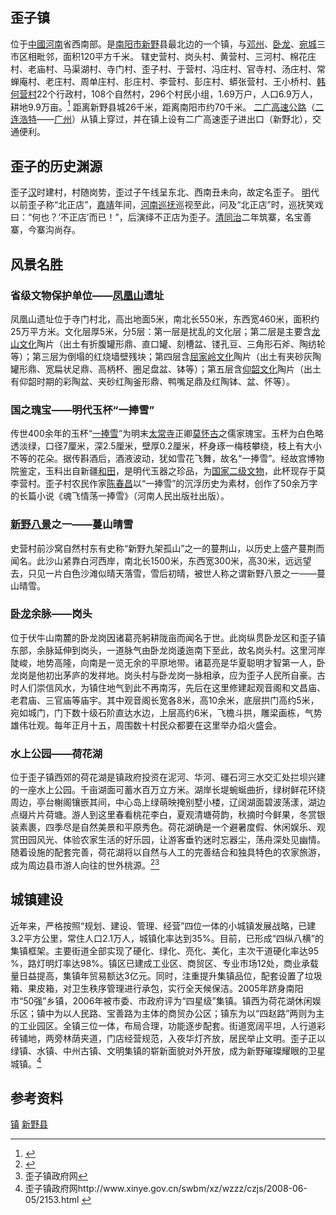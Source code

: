 {{中国乡级行政区|41/13/29/105/000}}
== 歪子镇 ==
位于[[中國|中國]][[河南|河南]]省西南部。是[[南阳市|南阳市]][[新野|新野]]县最北边的一个镇，与[[邓州|邓州]]、[[卧龙|卧龙]]、[[宛城|宛城]]三市区相毗邻，面积120平方千米。
辖史营村、岗头村、黄营村、三河村、棉花庄村、老庙村、马渠湖村、寺门村、歪子村、于营村、冯庄村、官寺村、汤庄村、常蝉庵村、老庄村、周单庄村、肜庄村、李营村、彭庄村、蟒张营村、王小桥村、[[韩何营村|韩何营村]]22个行政村，108个自然村，296个村民小组，1.69万户，人口6.9万人，耕地9.9万亩。<ref>{{Cite web |url=http://www.xinye.gov.cn/swbm/xz/wzzz/ |title=存档副本 |access-date=2012-12-22 |archive-url=https://web.archive.org/web/20130813012409/http://www.xinye.gov.cn/swbm/xz/wzzz/ |archive-date=2013-08-13 |dead-url=yes }}</ref>
距离新野县城26千米，距离南阳市约70千米。
[[二广高速公路|二广高速公路]]（[[二连浩特|二连浩特]]——[[广州|广州]]）从镇上穿过，并在镇上设有二广高速歪子进出口（新野北），交通便利。

== 歪子的历史渊源 ==
歪子[[漢朝|汉]]时建村，村随岗势，歪过子午线呈东北、西南丑未向，故定名歪子。
[[明|明]]代以前歪子称“北正店”，[[嘉靖|嘉靖]]年间，[[河南|河南]][[巡抚|巡抚]]巡视至此，问及“北正店”时，巡抚笑戏曰：“何也？‘不正店’而已！”，后演绎不正店为歪子。[[清|清]][[同治|同治]]二年筑寨，名宝善寨，今寨沟尚存。

== 风景名胜 ==
=== 省级文物保护单位——[[凤凰山|凤凰山]]遗址 ===

凤凰山遗址位于寺门村北，高出地面5米，南北长550米，东西宽460米，面积约25万平方米。文化层厚5米，分5层：第一层是扰乱的文化层；第二层是主要含[[龙山文化|龙山文化]]陶片（出土有折腹罐形鼎、直口罐、刻槽盆、镂孔豆、三角形石斧、陶纺轮等）；第三层为倒塌的红烧墙壁残块；第四层含[[屈家岭文化|屈家岭文化]]陶片（出土有夹砂灰陶罐形鼎、宽扁状足鼎、高柄杯、圈足盘盆、钵等）；第五层含[[仰韶文化|仰韶文化]]陶片（出土有仰韶时期的彩陶盆、夹砂红陶釜形鼎、鸭嘴足鼎及红陶钵、盆、怀等）。
 
=== 国之瑰宝——明代玉杯“一捧雪” ===

传世400余年的玉杯“[[一捧雪|一捧雪]]”为明末[[太常寺|太常寺]]正卿[[莫怀古|莫怀古]]之儒家瑰宝。玉杯为白色略透淡绿，口径7厘米，深2.5厘米，壁厚0.2厘米，杯身琢一梅枝攀绕，枝上有大小不等的花朵。据传斟酒后，酒液波动，犹如雪花飞舞，故名“一捧雪”。经故宫博物院鉴定，玉料出自新疆[[和田|和田]]，是明代玉器之珍品，为[[国家二级文物|国家二级文物]]，此杯现存于莫李营村。歪子村农民作家[[陈春昌|陈春昌]]以“一捧雪”的沉浮历史为素材，创作了50余万字的长篇小说《魂飞情荡一捧雪》（河南人民出版社出版）。

=== [[新野八景|新野八景]]之一——蔓山晴雪 ===

史营村前沙窝自然村东有史称“新野九架孤山”之一的蔓荆山，以历史上盛产蔓荆而闻名。此沙山紧靠白河西岸，南北长1500米，东西宽300米，高30米，远远望去，只见一片白色沙滩似晴天落雪，雪后初晴，被世人称之谓新野八景之一——蔓山晴雪。

=== [[卧龙|卧龙]]余脉——岗头 ===

位于伏牛山南麓的卧龙岗因诸葛亮躬耕陇亩而闻名于世。此岗纵贯卧龙区和歪子镇东部，余脉延伸到岗头，一道脉气由卧龙岗逶迤南下至此，故名岗头村。这里河岸陡峻，地势高隆，向南是一览无余的平原地带。诸葛亮是华夏聪明才智第一人，卧龙岗是他初出茅庐的发祥地。岗头村与卧龙岗一脉相承，应为歪子人民所自豪。古时人们崇信风水，为镇住地气到此不再南泻，先后在这里修建起观音阁和文昌庙、老君庙、三官庙等庙宇。其中观音阁长宽各8米，高10余米，底层拱门高约5米，宛如城门，门下数十级石阶直达水边，上层高约6米，飞檐斗拱，雕梁画栋，气势雄伟壮观。每年正月十五，周围数十村民众都要在这里举办焰火盛会。

=== 水上公园——荷花湖 ===

位于歪子镇西郊的荷花湖是镇政府投资在泥河、华河、礓石河三水交汇处拦坝兴建的一座水上公园。千亩湖面可蓄水百万立方米。湖岸长堤蜿蜒曲折，绿树鲜花环绕周边，亭台榭阁镶嵌其间，中心岛上绿萌映掩别墅小楼，辽阔湖面碧波荡漾，湖边点缀片片荷塘。游人到这里春看桃花李白，夏观清塘荷韵，秋摘时今鲜果，冬赏银装素裹，四季尽是自然美景和平原秀色。荷花湖确是一个避暑度假、休闲娱乐、观赏田园风光、体验农家生活的好乐园，让游客垂钓迷时忘器尘，荡舟深处见幽情。随着设施的配套完善，荷花湖将以自然与人工的完善结合和独具特色的农家旅游，成为周边县市游人向往的世外桃源。<ref>{{Cite web |url=http://www.xinye.gov.cn/swbm/xz/wzzz/xzgk/2008-08-11/3449.html |title=存档副本 |access-date=2012-12-22 |archive-url=https://web.archive.org/web/20140408194445/http://www.xinye.gov.cn/swbm/xz/wzzz/xzgk/2008-08-11/3449.html |archive-date=2014-04-08 |dead-url=yes }}</ref><ref>歪子镇政府网</ref>

== 城镇建设 ==
近年来，严格按照“规划、建设、管理、经营”四位一体的小城镇发展战略，已建3.2平方公里，常住人口2.1万人，城镇化率达到35%。目前，已形成“四纵八横”的集镇框架。主要街道全部实现了硬化、绿化、亮化、美化，主次干道硬化率达95 %，路灯明灯率达98%。镇区已建成工业区、商贸区、专业市场12处，商业承载量日益提高，集镇年贸易额达3亿元。同时，注重提升集镇品位，配套设置了垃圾箱、果皮箱，对卫生秩序管理进行承包，实行全天候保洁。2005年跻身南阳市“50强”乡镇，2006年被市委、市政府评为“四星级”集镇。镇西为荷花湖休闲娱乐区；镇中为以人民路、宝善路为主体的商贸办公区；镇东为以“四赵路”两则为主的工业园区。全镇三位一体，布局合理，功能逐步配套。街道宽阔平坦，人行道彩砖铺地，两旁林荫夹道，门店经营规范，入夜华灯齐放，居民举止文明。歪子正以绿镇、水镇、中州古镇、文明集镇的崭新面貌对外开放，成为新野璀璨耀眼的卫星城镇。<ref>歪子镇政府网http://www.xinye.gov.cn/swbm/xz/wzzz/czjs/2008-06-05/2153.html {{Wayback|url=http://www.xinye.gov.cn/swbm/xz/wzzz/czjs/2008-06-05/2153.html |date=20140209090504 }}</ref>

==参考资料==
{{Reflist}}

{{新野县行政区划}}

[[Category:新野县行政区划|镇]]
[[Category:南阳建制镇|新野县]]